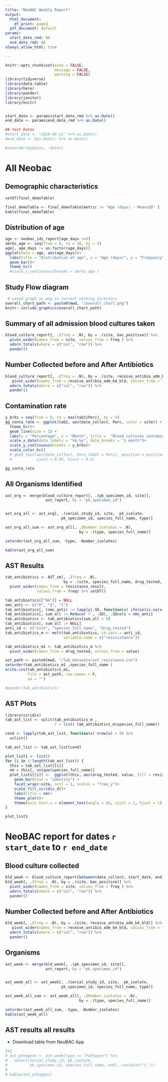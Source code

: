 ```yaml
---
title: "NeoBAC Weekly Report"
output:
  html_document:
    df_print: paged
  pdf_document: default
params:
  start_date_rmd: NA
  end_date_rmd: NA
always_allow_html: true

---
```




```r
knitr::opts_chunk$set(echo = FALSE,
                      message = FALSE,
                      warning = FALSE)
library(tidyverse)
library(data.table)
library(here)
library(pander)
library(janitor)
library(knitr)



```


```r
start_date <- params$start_date_rmd %>% as.Date()
end_date <- params$end_date_rmd %>% as.Date()

## test Dates
#start_date <- "2020-06-21" %>% as.Date()
#end_date <- Sys.Date() %>% as.Date()

#setorder(mydates, -dates)


```

# All  Neobac 

## Demographic characteristics

```r
setDT(final_demoTable) 

final_demoTable <- final_demoTable[metric != "Age (days) - Mean±SD" ]
kable(final_demoTable)
```

## Distribution of age

```r


age <- neobac_ids_report[age_days >=0] 
xbrks_age <- seq(from = 0, to = 30, by = 5)
age[, age_days := as.factor(age_days)]
ggplot(data = age, aes(age_days))+
  labs(title = "Distribution of age", x = "Age (days)", y = "Frequency")+
  geom_bar()+
  theme_hc()
  #scale_x_continuous(breaks = xbrks_age )
```
\newpage


## Study Flow diagram

```r
 # saved graph as png in current working directory
overall_chart_path <- paste0(mwd, "/overall_chart.png")
knitr::include_graphics(overall_chart_path)
```



## Summary of all admission blood  cultures taken

```r

blood_culture_report[, .(freq = .N), by = .(site, bac_positive)] %>%
  pivot_wider(names_from = site, values_from = freq ) %>%
  adorn_totals(where = c("col", "row")) %>%
  pander()
```


## Number Collected before and After Antibiotics

```r

blood_culture_report[, .(freq = .N), by = .(site, receive_antibio_adm_b4_bld)] %>%
   pivot_wider(names_from = receive_antibio_adm_b4_bld, values_from = freq ) %>%
  adorn_totals(where = c("col", "row")) %>%
  pander()
```


## Contamination rate

```r
y_brks = seq(from = 0, to = max(tab1$Perc), by = 5)
gg_conta_rate <- ggplot(tab1, aes(date_collect, Perc, color = site)) +
  theme_hc()+
  geom_line(size = 1) +
  labs(y = "Percentage", x = "Month", title =  "Blood cultures contamination rate per site")+
  scale_x_date(date_labels = "%b-%y", date_breaks = "1 month")+
  scale_y_continuous(breaks = y_brks)+
  scale_color_hc()
  # geom_text(aes(date_collect, Perc,label = Perc), position = position_dodge(width = 15),
  #           vjust = 0.05, hjust = 0.5)

gg_conta_rate
```


\newpage

## All Organisms Identified

```r
ast_org <- merge(blood_culture_report[, .(pk_specimen_id, site)],
                  ast_report, by = "pk_specimen_id")


ast_org_all <- ast_org[, .(serial_study_id, site,  pk_isolate,
                         pk_specimen_id, species_full_name, type)]

ast_org_all_sum <- ast_org_all[, .(Number_isolates = .N),
                                 by = .(type, species_full_name)]

setorder(ast_org_all_sum, -type, -Number_isolates)

kable(ast_org_all_sum)
```


\newpage

## AST Results 

```r
tab_antibiotics <- AST_sm[, .(freq = .N), 
                          by = .(site, species_full_name, drug_tested, resistance_result) ] %>%
  pivot_wider(names_from = resistance_result, 
              values_from = freq) %>% setDT()

tab_antibiotics[["NA"]] = NULL
nms_anti <- c("R", "S", "I")
tab_antibiotics[, (nms_anti) := lapply(.SD, function(x) ifelse(is.na(x), 0, x)), .SDcols = nms_anti]
tab_antibiotics[, sum_all := Reduce(`+`, .SD), .SDcols = nms_anti]
tab_antibiotics <- tab_antibiotics[sum_all > 0]
tab_antibiotics[, sum_all := NULL]
anti_id <- c("site", "species_full_name", "drug_tested")
tab_antibiotics_m <- melt(tab_antibiotics, id.vars = anti_id,
                          variable.name = c("resisistance"))

tab_antibiotics_m1 <- tab_antibiotics_m %>%
  pivot_wider(names_from = drug_tested, values_from = value)

ast_path <- paste0(mwd, "/lab_datasets/ast_resistance.csv")
setorder(tab_antibiotics_m1 ,species_full_name )
write.csv(tab_antibiotics_m1,
          file = ast_path, row.names = F,
          na = "")

#pander(tab_antibiotics)
```

## AST Plots


```r

library(viridis)
tab_ast_list <- split(tab_antibiotics_m ,
                      f = list( tab_antibiotics_m$species_full_name))

cond <- lapply(tab_ast_list, function(x) nrow(x) > 0) %>%
  unlist()

tab_ast_list <- tab_ast_list[cond]

plot_list1 <- list()
for (i in 1:length(tab_ast_list)) {
  this = tab_ast_list[[i]]
  nm = this[, unique(species_full_name)]
  plot_list1[[i]] <-  ggplot(this, aes(drug_tested, value, fill = resisistance))+
    geom_bar(stat = "identity") +
    facet_wrap(~site, ncol = 1, scales = "free_y")+
    scale_fill_viridis_d()+
    labs(title = nm)+
    theme_plot()+
    theme(axis.text.x = element_text(angle = 45, vjust = 1, hjust = 1))
}

plot_list1

```

# NeoBAC report for dates `r start_date` to `r end_date`

## Blood culture collected 


```r
bld_week <- blood_culture_report[between(date_collect, start_date, end_date)]
bld_week[, .(freq = .N), by = .(site, bac_positive)] %>%
  pivot_wider(names_from = site, values_from = freq ) %>%
  adorn_totals(where = c("col", "row")) %>%
  pander()
```

## Number Collected before and After Antibiotics

```r

bld_week[, .(freq = .N), by = .(site, receive_antibio_adm_b4_bld)] %>%
   pivot_wider(names_from = receive_antibio_adm_b4_bld, values_from = freq ) %>%
  adorn_totals(where = c("col", "row")) %>%
  pander()
```



## Organisms 

```r
ast_week <- merge(bld_week[, .(pk_specimen_id, site)],
                  ast_report, by = "pk_specimen_id")


ast_week_all <- ast_week[, .(serial_study_id, site,  pk_isolate,
                         pk_specimen_id, species_full_name, type)]

ast_week_all_sum <- ast_week_all[, .(Number_isolates = .N),
                                 by = .(type, species_full_name)]

setorder(ast_week_all_sum, -type, -Number_isolates)
kable(ast_week_all)
```

## AST results all results

- Download table from NeoBAC App

```r
2+2
# ast_pthogens <- ast_week[type == "Pathogen"] %>% 
#   select(serial_study_id, pk_isolate,
#          pk_specimen_id, species_full_name, esbl, contains("s_"))
# 
# kable(ast_pthogens)

```

